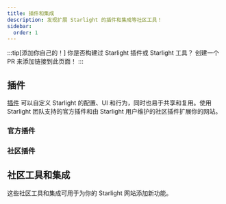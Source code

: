 ```yaml
---
title: 插件和集成
description: 发现扩展 Starlight 的插件和集成等社区工具！
sidebar:
  order: 1
---
```


:::tip[添加你自己的！]
你是否构建过 Starlight 插件或 Starlight 工具？
创建一个 PR 来添加链接到此页面！
:::

## 插件

[插件](/zh-cn/reference/plugins/) 可以自定义 Starlight 的配置、UI 和行为，同时也易于共享和复用。使用 Starlight 团队支持的官方插件和由 Starlight 用户维护的社区插件扩展你的网站。

### 官方插件

<CardGrid>
	<LinkCard
		href="/zh-cn/guides/site-search/#algolia-docsearch"
		title="Algolia DocSearch"
		description="将默认搜索 provider Pagefind 替换为 Algolia DocSearch。"
	/>
</CardGrid>

### 社区插件

<CardGrid>
	<LinkCard
		href="https://github.com/HiDeoo/starlight-links-validator"
		title="starlight-links-validator"
		description="在你的 Starlight 页面中检查损坏的链接"
	/>
	<LinkCard
		href="https://github.com/HiDeoo/starlight-typedoc"
		title="starlight-typedoc"
		description=" 使用 TypeDoc 从 TypeScript 生成 Starlight 页面。"
	/>
	<LinkCard
		href="https://github.com/HiDeoo/starlight-blog"
		title="starlight-blog"
		description="添加一个博客到你的文档网站。"
	/>
	<LinkCard
		href="https://github.com/HiDeoo/starlight-openapi"
		title="starlight-openapi"
		description="从 OpenAPI/Swagger 规范创建文档页面。"
	/>
	<LinkCard
		href="https://github.com/HiDeoo/starlight-obsidian"
		title="starlight-obsidian"
		description="将 Obsidian vaults 发布到 Starlight 网站。"
	/>
	<LinkCard
		href="https://github.com/HiDeoo/starlight-image-zoom"
		title="starlight-image-zoom"
		description="为你的文档图像添加缩放功能。"
	/>
	<LinkCard
		href="https://github.com/lorenzolewis/starlight-utils"
		title="starlight-utils"
		description="通过一系列常用工具扩展 Starlight。"
	/>
	<LinkCard
		href="https://github.com/trueberryless/starlight-view-modes"
		title="starlight-view-modes"
		description="为你的文档网站添加不同的视图模式。"
	/>
	<LinkCard
		href="https://github.com/HiDeoo/starlight-versions"
		title="starlight-versions"
		description="版本化你的 Starlight 文档页面。"
	/>
	<LinkCard
		href="https://inox-tools.fryuni.dev/star-warp"
		title="star-warp"
		description="为你的文档搜索结果添加曲速引擎。"
	/>
	<LinkCard
		href="https://github.com/HiDeoo/starlight-heading-badges"
		title="starlight-heading-badges"
		description="添加徽章到你的 Markdown 和 MDX 标题中。"
	/>
	<LinkCard
		href="https://github.com/Fevol/starlight-site-graph"
		title="starlight-site-graph"
		description="在页面的侧边栏中添加一个交互式站点图。"
	/>
	<LinkCard
		href="https://github.com/HiDeoo/starlight-sidebar-topics"
		title="starlight-sidebar-topics"
		description="将你的文档分成不同的部分，每个部分都有自己的侧边栏。"
	/>
	<LinkCard
		href="https://github.com/trueberryless-org/starlight-sidebar-topics-dropdown"
		title="starlight-sidebar-topics-dropdown"
		description="将你的文档页面拆分为多个子页面，并使用侧边栏中的下拉菜单在它们之间切换。"
	/>
	<LinkCard
		href="https://github.com/trueberryless-org/starlight-cooler-credit"
		title="starlight-cooler-credit"
		description="为 Starlight 或 Astro 在目录的底部添加一个漂亮的 credit。"
	/>
	<LinkCard
		href="https://github.com/trueberryless-org/starlight-contributor-list"
		title="starlight-contributor-list"
		description="在你项目中显示一个包含所有贡献者的列表。"
	/>
	<LinkCard
		href="https://github.com/dragomano/starlight-giscus"
		title="starlight-giscus"
		description="将 Giscus 评论系统添加到你的文档网站。"
	/>
	<LinkCard
		href="https://github.com/HiDeoo/starlight-videos"
		title="starlight-videos"
		description="通过视频指南和课程增强你的文档。"
	/>
	<LinkCard
		href="https://github.com/HiDeoo/starlight-kbd"
		title="starlight-kbd"
		description="轻松绑定键盘快捷键。"
	/>
	<LinkCard
		href="https://events-3bg.pages.dev/library/StarlightPlugin/"
		title="starlight-view-transitions"
		description="添加浏览器原生的跨文档视图过渡动画。"
	/>
	<LinkCard
		href="https://github.com/HiDeoo/starlight-auto-sidebar"
		title="starlight-auto-sidebar"
		description="调整自动生成的侧边栏组。"
	/>
	<LinkCard
		href="https://github.com/delucis/starlight-llms-txt"
		title="starlight-llms-txt"
		description="基于 llmstxt.org 将 llms.txt 添加到你的文档站点。"
	/>
	<LinkCard
		href="https://github.com/trueberryless-org/starlight-toc-overview-customizer"
		title="starlight-toc-overview-customizer"
		description="调整 Starlight的 目录，可自定义概述标题。"
	/>
	<LinkCard
		href="https://delucis.github.io/starlight-markdown-blocks/"
		title="starlight-markdown-blocks"
		description="扩展 Starlight 的 Markdown 旁白语法，增加自定义块类型。"
	/>
	<LinkCard
		href="https://github.com/WindMillCode/starlight-fullview-mode"
		title="starlight-fullview-mode"
		description="收起侧边栏，展开内容以获得全屏体验。"
	/>
  <LinkCard
		href="https://github.com/frostybee/starlight-scroll-to-top"
		title="starlight-scroll-to-top"
		description="在你的文档网站添加一个滚动到顶部的按钮。"
	/>
</CardGrid>

## 社区工具和集成


这些社区工具和集成可用于为你的 Starlight 网站添加新功能。

<CardGrid>
	<LinkCard
		href="https://www.feelback.dev/blog/new-astro-starlight-integration/"
		title="FeelBack"
		description="在文档页面中添加用户反馈系统。"
	/>
	<LinkCard
		href="https://github.com/val-town/notion-to-astro"
		title="notion-to-astro"
		description="将 Notion 输出转换为 Astro Starlight 文档"
	/>
	<LinkCard
		href="https://github.com/mattjennings/astro-live-code"
		title="astro-live-code"
		description="将你的 MDX 代码块渲染为交互式组件"
	/>
	<LinkCard
		href="https://github.com/HiDeoo/starlight-i18n"
		title="starlight-i18n"
		description="帮助翻译 Starlight 页面的 Visual Studio Code 扩展"
	/>
	<LinkCard
		href="https://github.com/HiDeoo/starlight-package-managers"
		title="starlight-package-managers"
		description="快速显示多个包管理器的 npm 相关命令。"
	/>
	<LinkCard
		href="https://github.com/HiDeoo/starlight-showcases"
		title="starlight-showcases"
		description="一套 Starlight 组件，用于创建展示页面。"
	/>
	<LinkCard
		href="https://github.com/HiDeoo/generator-starlight-plugin"
		title="@hideoo/starlight-plugin"
		description="一个快速搭建 Starlight 插件的生成器。"
	/>
	<LinkCard
		href="https://github.com/Linkerin/starlight-to-pdf"
		title="starlight-to-pdf"
		description="一个用于将 Starlight 网页转换为 PDF 文件的命令行工具。"
	/>
</CardGrid>
